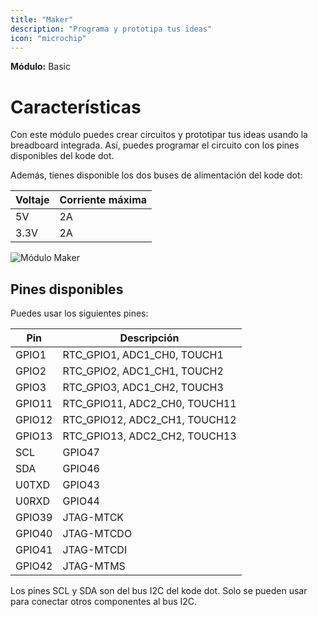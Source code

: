 ```yaml
---
title: "Maker"
description: "Programa y prototipa tus ideas"
icon: "microchip"
---
```


**Módulo:** Basic <Icon icon="seedling" iconType="solid" />

# Características

Con este módulo puedes crear circuitos y prototipar tus ideas usando la breadboard integrada. Así, puedes programar el circuito con los pines disponibles del kode dot.

Además, tienes disponible los dos buses de alimentación del kode dot:

| Voltaje | Corriente máxima |
| ------- | ---------------- |
| 5V      | 2A               |
| 3.3V    | 2A               |


![Módulo Maker](/images/external-modules/maker.png)

## Pines disponibles

Puedes usar los siguientes pines:

| Pin    | Descripción |
| ------ | ----------- |
| GPIO1  | RTC_GPIO1, ADC1_CH0, TOUCH1 |
| GPIO2  | RTC_GPIO2, ADC1_CH1, TOUCH2 |
| GPIO3  | RTC_GPIO3, ADC1_CH2, TOUCH3 |
| GPIO11 | RTC_GPIO11, ADC2_CH0, TOUCH11 |
| GPIO12 | RTC_GPIO12, ADC2_CH1, TOUCH12 |
| GPIO13 | RTC_GPIO13, ADC2_CH2, TOUCH13 |
| SCL    | GPIO47 |
| SDA    | GPIO46 |
| U0TXD  | GPIO43 |
| U0RXD  | GPIO44 |
| GPIO39 | JTAG-MTCK   |
| GPIO40 | JTAG-MTCDO  |
| GPIO41 | JTAG-MTCDI  |
| GPIO42 | JTAG-MTMS   |

<Warning>Los pines SCL y SDA son del bus I2C del kode dot. Solo se pueden usar para conectar otros componentes al bus I2C.</Warning>





